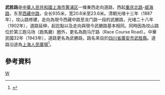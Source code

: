 '''武胜路'''是[[中華人民共和國|中華人民共和國]][[上海市|上海市]][[黄浦区|黄浦区]]一條東西走向道路，西起[[重慶北路_(上海市)|重庆北路]]-[[威海路|威海路]]，东至[[西藏中路|西藏中路]]，全长935米，宽20.6米至23.6米。清朝光绪十三年（1887年），坟山路修建，走向為現今西藏中路至龙门路一段的武勝路，光绪二十八年（1902年），道路延伸，起訖點以及走向與現今武勝路基本相同。同時因為坟山路位於第三跑马场（跑馬廳）圈外，更名為跑马厅路（Race Course Road）。中華民國32年（1943年），道路更名為武勝路，路名來自於[[四川省|四川省]][[廣安市|廣安市]][[武胜縣|武胜縣]]。道路沿途為[[上海人民廣場|上海人民廣場]]<ref>{{cite news |title=第二节　县镇级类 |url=http://www.shtong.gov.cn/Newsite/node2/node2245/node70862/node70870/node70919/node70925/userobject1ai73717.html |publisher=上海市地方志辦公室 |accessdate=2021-04-01 |archive-date=2018-09-30 |archive-url=https://web.archive.org/web/20180930154432/http://www.shtong.gov.cn/Newsite/node2/node2245/node70862/node70870/node70919/node70925/userobject1ai73717.html |dead-url=no }}</ref>。

== 參考資料 ==
{{Reflist|2}}

[[Category:上海道路|W]]